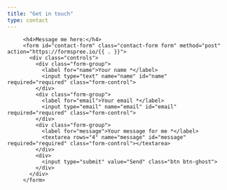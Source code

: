 ```yaml
---
title: "Get in touch"
type: contact
---
```


         <h4>Message me here:</h4>
         <form id="contact-form" class="contact-form form" method="post" action="https://formspree.io/{{ . }}">
           <div class="controls">
             <div class="form-group">
               <label for="name">Your name *</label>
               <input type="text" name="name" id="name" required="required" class="form-control">
             </div>
             <div class="form-group">
               <label for="email">Your email *</label>
               <input type="email" name="email" id="email" required="required" class="form-control">
             </div>
             <div class="form-group">
               <label for="message">Your message for me *</label>
               <textarea rows="4" name="message" id="message" required="required" class="form-control"></textarea>
             </div>
             <div>
               <input type="submit" value="Send" class="btn btn-ghost">
             </div>
           </div>
         </form>


